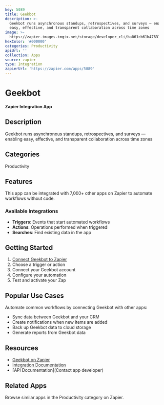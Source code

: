 ```yaml
---
key: 5089
title: Geekbot
description: >-
  Geekbot runs asynchronous standups, retrospectives, and surveys — enabling
  easy, effective, and transparent collaboration across time zones
image: >-
  https://zapier-images.imgix.net/storage/developer_cli/ba061cb61b47631a1185c421dffadad2_2.png?auto=format%2Ccompress&ixlib=python-3.0.0&q=50
hexColor: '#000000'
categories: Productivity
apiUrl: ''
collection: Apps
source: zapier
type: Integration
zapierUrl: 'https://zapier.com/apps/5089'
---
```

# Geekbot

**Zapier Integration App**

## Description

Geekbot runs asynchronous standups, retrospectives, and surveys — enabling easy, effective, and transparent collaboration across time zones

## Categories

Productivity

## Features

This app can be integrated with 7,000+ other apps on Zapier to automate workflows without code.

### Available Integrations

- **Triggers**: Events that start automated workflows
- **Actions**: Operations performed when triggered
- **Searches**: Find existing data in the app

## Getting Started

1. [Connect Geekbot to Zapier](https://zapier.com/apps/5089)
2. Choose a trigger or action
3. Connect your Geekbot account
4. Configure your automation
5. Test and activate your Zap

## Popular Use Cases

Automate common workflows by connecting Geekbot with other apps:

- Sync data between Geekbot and your CRM
- Create notifications when new items are added
- Back up Geekbot data to cloud storage
- Generate reports from Geekbot data

## Resources

- [Geekbot on Zapier](https://zapier.com/apps/5089)
- [Integration Documentation](https://zapier.com/apps/5089/integrations)
- [API Documentation](Contact app developer)

## Related Apps

Browse similar apps in the Productivity category on Zapier.
